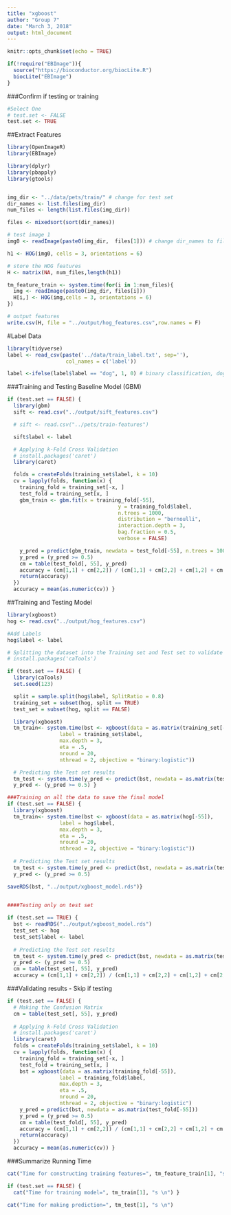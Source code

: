 ```yaml
---
title: "xgboost"
author: "Group 7"
date: "March 3, 2018"
output: html_document
---
```


```r
knitr::opts_chunk$set(echo = TRUE)
```

```r
if(!require("EBImage")){
  source("https://bioconductor.org/biocLite.R")
  biocLite("EBImage")
}
```

###Confirm if testing or training

```r

#Select One
# test.set <- FALSE
test.set <- TRUE

```

##Extract Features

```r

library(OpenImageR)
library(EBImage)

library(dplyr)
library(pbapply)
library(gtools)


img_dir <- "../data/pets/train/" # change for test set
dir_names <- list.files(img_dir)
num_files <- length(list.files(img_dir))

files <- mixedsort(sort(dir_names))

# test image 1
img0 <- readImage(paste0(img_dir,  files[1])) # change dir_names to files so images are in order pet1, pet2 instead of pet1, pet10. 

h1 <- HOG(img0, cells = 3, orientations = 6)

# store the HOG features
H <- matrix(NA, num_files,length(h1)) 

tm_feature_train <- system.time(for(i in 1:num_files){
  img <- readImage(paste0(img_dir, files[i]))
  H[i,] <- HOG(img,cells = 3, orientations = 6)
})

# output features
write.csv(H, file = "../output/hog_features.csv",row.names = F)

```

#Label Data

```r

library(tidyverse)
label <- read_csv(paste('../data/train_label.txt', sep=''),
                   col_names = c('label'))

label <-ifelse(label$label == "dog", 1, 0) # binary classification, dog = 1, cat = 0. 

```
###Training and Testing Baseline Model (GBM)
```r

if (test.set == FALSE) {
  library(gbm)
  sift <- read.csv("../output/sift_features.csv")

  # sift <- read.csv("../pets/train-features")

  sift$label <- label

  # Applying k-Fold Cross Validation
  # install.packages('caret')
  library(caret)

  folds = createFolds(training_set$label, k = 10)
  cv = lapply(folds, function(x) {
    training_fold = training_set[-x, ]
    test_fold = training_set[x, ]
    gbm_train <- gbm.fit(x = training_fold[-55],
                                    y = training_fold$label, 
                                    n.trees = 1000,
                                    distribution = "bernoulli",
                                    interaction.depth = 3,
                                    bag.fraction = 0.5,
                                    verbose = FALSE)

    y_pred = predict(gbm_train, newdata = test_fold[-55], n.trees = 1000)
    y_pred = (y_pred >= 0.5)
    cm = table(test_fold[, 55], y_pred)
    accuracy = (cm[1,1] + cm[2,2]) / (cm[1,1] + cm[2,2] + cm[1,2] + cm[2,1])
    return(accuracy)
  })
  accuracy = mean(as.numeric(cv)) }

```

##Training and Testing Model

```r

library(xgboost)
hog <- read.csv("../output/hog_features.csv")

#Add Labels
hog$label <- label

# Splitting the dataset into the Training set and Test set to validate
# install.packages('caTools')

if (test.set == FALSE) {
  library(caTools)
  set.seed(123)

  split = sample.split(hog$label, SplitRatio = 0.8)
  training_set = subset(hog, split == TRUE)
  test_set = subset(hog, split == FALSE)

  library(xgboost)
  tm_train<- system.time(bst <- xgboost(data = as.matrix(training_set[-55]),
                 label = training_set$label,
                 max.depth = 3,
                 eta = .5,
                 nround = 20,
                 nthread = 2, objective = "binary:logistic"))

  # Predicting the Test set results
  tm_test <- system.time(y_pred <- predict(bst, newdata = as.matrix(test_set[-55])))
  y_pred <- (y_pred >= 0.5) }

```

```r

###Training on all the data to save the final model
if (test.set == FALSE) {
  library(xgboost)
  tm_train<- system.time(bst <- xgboost(data = as.matrix(hog[-55]),
                 label = hog$label,
                 max.depth = 3,
                 eta = .5,
                 nround = 20,
                 nthread = 2, objective = "binary:logistic"))
  
  # Predicting the Test set results
  tm_test <- system.time(y_pred <- predict(bst, newdata = as.matrix(test_set[-55])))
  y_pred <- (y_pred >= 0.5)

saveRDS(bst, "../output/xgboost_model.rds")}
  

```

```r
####Testing only on test set 

if (test.set == TRUE) {
  bst <- readRDS("../output/xgboost_model.rds")
  test_set <- hog
  test_set$label <- label
  
  # Predicting the Test set results
  tm_test <- system.time(y_pred <- predict(bst, newdata = as.matrix(test_set[-55])))
  y_pred <- (y_pred >= 0.5) 
  cm = table(test_set[, 55], y_pred)
  accuracy = (cm[1,1] + cm[2,2]) / (cm[1,1] + cm[2,2] + cm[1,2] + cm[2,1])}


```

###Validating results - Skip if testing

```r

if (test.set == FALSE) {
  # Making the Confusion Matrix
  cm = table(test_set[, 55], y_pred)
  
  # Applying k-Fold Cross Validation
  # install.packages('caret')
  library(caret)
  folds = createFolds(training_set$label, k = 10)
  cv = lapply(folds, function(x) {
    training_fold = training_set[-x, ]
    test_fold = training_set[x, ]
    bst = xgboost(data = as.matrix(training_fold[-55]), 
                 label = training_fold$label,
                 max.depth = 3,
                 eta = .5,
                 nround = 20,
                 nthread = 2, objective = "binary:logistic")
    y_pred = predict(bst, newdata = as.matrix(test_fold[-55]))
    y_pred = (y_pred >= 0.5)
    cm = table(test_fold[, 55], y_pred)
    accuracy = (cm[1,1] + cm[2,2]) / (cm[1,1] + cm[2,2] + cm[1,2] + cm[2,1])
    return(accuracy)
  })
  accuracy = mean(as.numeric(cv)) }

```

###Summarize Running Time

```r

cat("Time for constructing training features=", tm_feature_train[1], "s \n")

if (test.set == FALSE) {
  cat("Time for training model=", tm_train[1], "s \n") }

cat("Time for making prediction=", tm_test[1], "s \n")

```
